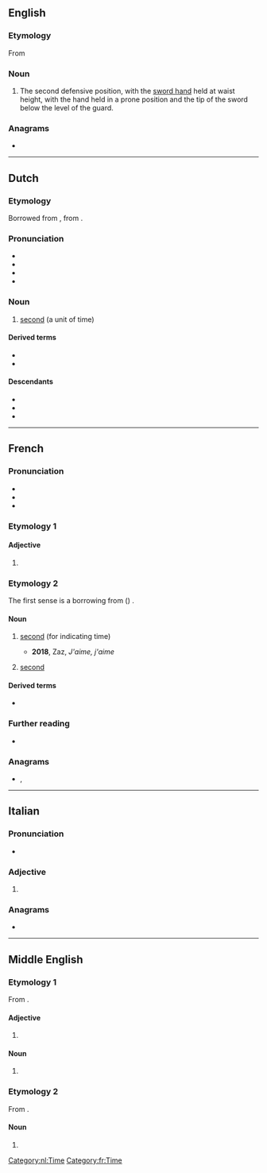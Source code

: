 {{also|secondé}}
==English==

===Etymology===
From {{etyl|fr|en}}

===Noun===
{{en-noun}}

# {{lb|en|fencing}} The second defensive position, with the [[sword hand]] held at waist height, with the hand held in a prone position and the tip of the sword below the level of the guard.

===Anagrams===
* {{anagrams|en|a=cdeenos|Cedenos|encodes}}

----

==Dutch==

===Etymology===
Borrowed from {{bor|nl|fr|seconde}}, from {{der|nl|la|secunda}}.

===Pronunciation===
* {{IPA|nl|/ˌsəˈkɔn.də/}}
* {{audio|nl|Nl-seconde.ogg|audio}}
* {{hyphenation|nl|se|con|de}}
* {{rhymes|nl|ɔndə}}

===Noun===
{{nl-noun|f|-en|pl2=-s|secondje|dim2=secondetje}}

# [[second]] (a unit of time)

====Derived terms====
* {{l|nl|milliseconde}}
* {{l|nl|secondewijzer}}

====Descendants====
* {{desc|af|sekonde}}
* {{desc|id|sekon|bor=1}}
* {{desc|fy|sekonde|bor=1}}

[[Category:nl:Time]]

----

==French==

===Pronunciation===
* {{fr-IPA|segonde}}
* {{audio|fr|Fr-seconde.ogg|audio}}
* {{audio|fr|Fr-Paris--seconde.ogg|Audio (Paris)}}

===Etymology 1===

====Adjective====
{{head|fr|adjective form}}

# {{feminine singular of|fr|second}}

===Etymology 2===
The first sense is a borrowing from {{bor|fr|la|-}} ({{m|la|minuta}}) {{m|la|secunda}}.

====Noun====
{{fr-noun|f}}

# [[second]] (for indicating time)
#: {{coordinate terms|fr|minute|heure}}
#* '''2018''', Zaz, ''J'aime, j'aime''
#*: {{quote|fr|Quelqu'un quelque part au bout du monde qui pense à la même '''seconde''' à la même chose que moi}}
# {{lb|fr|music}} [[second]] {{gloss|interval between two adjacent notes in a diatonic scale}}

====Derived terms====
* {{l|fr|seconde d'angle}}

===Further reading===
* {{R:TLFi}}

===Anagrams===
* {{l|fr|encodes}}, {{l|fr|encodés}}

[[Category:fr:Time]]

----

==Italian==

===Pronunciation===
* {{rhymes|it|onde|s=3}}

===Adjective===
{{head|it|adjective form|g=f-p}}

# {{feminine plural of|it|secondo}}

===Anagrams===
* {{anagrams|it|a=cdeenos|escendo}}

----

==Middle English==

===Etymology 1===
From {{bor|enm|fro|second}}.

====Adjective====
{{enm-adj}}

# {{alt form|enm|secunde|t=after the first|id=after the first}}

====Noun====
{{head|enm|noun}}

# {{alt form|enm|secunde|t=after the first|id=after the first}}

===Etymology 2===
From {{bor|enm|fro|seconde}}.

====Noun====
{{head|enm|noun}}

# {{alt form|enm|secunde|t=sixtieth part of a minute|id=sixtieth}}